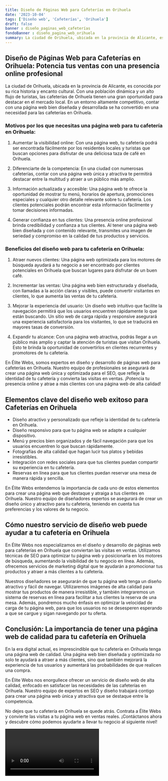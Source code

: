 ```yaml
---
title: Diseño de Páginas Web para Cafeterías en Orihuela
date: '2023-10-04'
tags: ['Diseño web', 'Cafeterías', 'Orihuela']
draft: false
banner : diseño_paginas_web_cafeterías
fondoBanner : diseño_pagina_web_orihuela
summary: La ciudad de Orihuela, ubicada en la provincia de Alicante, es conocida por su rica historia y encanto cultural. Con una población dinámica y un alto flujo de turistas, las cafeterías de Orihuela tienen una gran oportunidad para destacar en el mercado local. En un entorno altamente competitivo, contar con una página web bien diseñada y desarrollada se ha convertido en una necesidad para las cafeterías en Orihuela.
---
```


## Diseño de Páginas Web para Cafeterías en Orihuela: Potencia tus ventas con una presencia online profesional

La ciudad de Orihuela, ubicada en la provincia de Alicante, es conocida por su rica historia y encanto cultural. Con una población dinámica y un alto flujo de turistas, las cafeterías de Orihuela tienen una gran oportunidad para destacar en el mercado local. En un entorno altamente competitivo, contar con una página web bien diseñada y desarrollada se ha convertido en una necesidad para las cafeterías en Orihuela.

### Motivos por los que necesitas una página web para tu cafetería en Orihuela:

1. Aumentar la visibilidad online: Con una página web, tu cafetería podrá ser encontrada fácilmente por los residentes locales y turistas que buscan opciones para disfrutar de una deliciosa taza de café en Orihuela.

2. Diferenciarte de la competencia: En una ciudad con numerosas cafeterías, contar con una página web única y atractiva te permitirá destacar entre la multitud y atraer a un público más amplio. 

3. Información actualizada y accesible: Una página web te ofrece la oportunidad de mostrar tu menú, horarios de apertura, promociones especiales y cualquier otro detalle relevante sobre tu cafetería. Los clientes potenciales podrán encontrar esta información fácilmente y tomar decisiones informadas.

4. Generar confianza en tus clientes: Una presencia online profesional brinda credibilidad y confianza a tus clientes. Al tener una página web bien diseñada y con contenido relevante, transmites una imagen de seriedad y compromiso en la calidad de tus productos y servicios.

### Beneficios del diseño web para tu cafetería en Orihuela:

1. Atraer nuevos clientes: Una página web optimizada para los motores de búsqueda ayudará a tu negocio a ser encontrado por clientes potenciales en Orihuela que buscan lugares para disfrutar de un buen café. 

2. Incrementar las ventas: Una página web bien estructurada y diseñada, con llamadas a la acción claras y visibles, puede convertir visitantes en clientes, lo que aumenta las ventas de tu cafetería. 

3. Mejorar la experiencia del usuario: Un diseño web intuitivo que facilite la navegación permitirá que los usuarios encuentren rápidamente lo que están buscando. Un sitio web de carga rápida y responsive asegurará una experiencia satisfactoria para los visitantes, lo que se traducirá en mayores tasas de conversión.

4. Expandir tu alcance: Con una página web atractiva, podrás llegar a un público más amplio y captar la atención de turistas que visitan Orihuela. Esto te brinda la oportunidad de convertirlos en clientes recurrentes y promotores de tu cafetería.

En Élite Webs, somos expertos en diseño y desarrollo de páginas web para cafeterías en Orihuela. Nuestro equipo de profesionales se asegurará de crear una página web única y optimizada para el SEO, que refleje la identidad de tu cafetería y convierta las visitas en ventas. ¡Potencia tu presencia online y atrae a más clientes con una página web de alta calidad!

<GifSeo />

<Cta />

## Elementos clave del diseño web exitoso para Cafeterías en Orihuela

- Diseño atractivo y personalizado que refleje la identidad de tu cafetería en Orihuela.
- Diseño responsivo para que tu página web se adapte a cualquier dispositivo.
- Menú y precios bien organizados y de fácil navegación para que los usuarios encuentren lo que buscan rápidamente.
- Fotografías de alta calidad que hagan lucir tus platos y bebidas irresistibles.
- Integración con redes sociales para que tus clientes puedan compartir su experiencia en tu cafetería.
- Reservas en línea para que tus clientes puedan reservar una mesa de manera rápida y sencilla.

En Élite Webs entendemos la importancia de cada uno de estos elementos para crear una página web que destaque y atraiga a tus clientes en Orihuela. Nuestro equipo de diseñadores expertos se asegurará de crear un diseño único y atractivo para tu cafetería, teniendo en cuenta tus preferencias y los valores de tu negocio.

## Cómo nuestro servicio de diseño web puede ayudar a tu cafetería en Orihuela

En Élite Webs nos especializamos en el diseño y desarrollo de páginas web para cafeterías en Orihuela que conviertan las visitas en ventas. Utilizamos técnicas de SEO para optimizar tu página web y posicionarla en los motores de búsqueda, aumentando la visibilidad de tu negocio en línea. Además, ofrecemos servicios de marketing digital que te ayudarán a promocionar tus productos y atraer a más clientes a tu cafetería.

Nuestros diseñadores se asegurarán de que tu página web tenga un diseño atractivo y fácil de navegar. Utilizaremos imágenes de alta calidad para mostrar tus productos de manera irresistible, y también integraremos un sistema de reservas en línea para facilitar a tus clientes la reserva de una mesa. Además, pondremos mucho énfasis en optimizar la velocidad de carga de tu página web, para que los usuarios no se desesperen esperando a que se cargue y sigan navegando por tu oferta.

## Conclusión: La importancia de tener una página web de calidad para tu cafetería en Orihuela

En la era digital actual, es imprescindible que tu cafetería en Orihuela tenga una página web de calidad. Una página web bien diseñada y optimizada no solo te ayudará a atraer a más clientes, sino que también mejorará la experiencia de tus usuarios y aumentará las probabilidades de que realicen una compra.

En Élite Webs nos enorgullece ofrecer un servicio de diseño web de alta calidad, enfocado en satisfacer las necesidades de las cafeterías en Orihuela. Nuestro equipo de expertos en SEO y diseño trabajará contigo para crear una página web única y atractiva que se destaque entre la competencia.

No dejes que tu cafetería en Orihuela se quede atrás. Contrata a Élite Webs y convierte las visitas a tu página web en ventas reales. ¡Contáctanos ahora y descubre cómo podemos ayudarte a llevar tu negocio al siguiente nivel!

<Video />

<CtaBot job='Cafeterías' city='Orihuela'/>

<Gmaps query='Orihuela+españa+maps' />